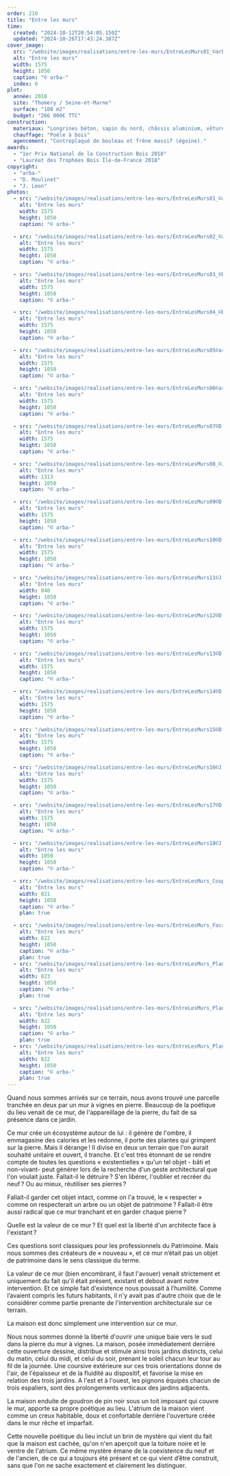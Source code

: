 ```yaml
---
order: 210
title: "Entre les murs"
time:
  created: "2024-10-12T20:54:05.150Z"
  updated: "2024-10-26T17:43:24.387Z"
cover_image:
  src: "/website/images/realisations/entre-les-murs/EntreLesMurs01_©arba.jpg"
  alt: "Entre les murs"
  width: 1575
  height: 1050
  caption: "© arba-"
  index: 0
plot:
  année: 2018
  site: "Thomery / Seine-et-Marne"
  surface: "108 m2"
  budget: "266 000€ TTC"
construction:
  materiaux: "Longrines béton, sapin du nord, châssis aluminium, vêture CP et goudron de pin, dalles MFP"
  chauffage: "Poêle à bois"
  agencement: "Contreplaqué de bouleau et frêne massif (égoïne)."
awards:
  - "1er Prix National de la Construction Bois 2018"
  - "Lauréat des Trophées Bois Île-de-France 2018"
copyright:
  - "arba-"
  - "D. Moulinet"
  - "J. Leon"
photos:
  - src: "/website/images/realisations/entre-les-murs/EntreLesMurs01_©arba.jpg"
    alt: "Entre les murs"
    width: 1575
    height: 1050
    caption: "© arba-"

  - src: "/website/images/realisations/entre-les-murs/EntreLesMurs02_©arba.jpg"
    alt: "Entre les murs"
    width: 1575
    height: 1050
    caption: "© arba-"

  - src: "/website/images/realisations/entre-les-murs/EntreLesMurs03_©D.Moulinet.jpg"
    alt: "Entre les murs"
    width: 1575
    height: 1050
    caption: "© arba-"

  - src: "/website/images/realisations/entre-les-murs/EntreLesMurs04_©D.Moulinet.jpg"
    alt: "Entre les murs"
    width: 1575
    height: 1050
    caption: "© arba-"

  - src: "/website/images/realisations/entre-les-murs/EntreLesMurs05©arba.jpg"
    alt: "Entre les murs"
    width: 1575
    height: 1050
    caption: "© arba-"

  - src: "/website/images/realisations/entre-les-murs/EntreLesMurs06©arba.jpg"
    alt: "Entre les murs"
    width: 1575
    height: 1050
    caption: "© arba-"

  - src: "/website/images/realisations/entre-les-murs/EntreLesMurs07©D.Moulinet.jpg"
    alt: "Entre les murs"
    width: 1575
    height: 1050
    caption: "© arba-"

  - src: "/website/images/realisations/entre-les-murs/EntreLesMurs08_©J.Leon.jpg"
    alt: "Entre les murs"
    width: 1313
    height: 1050
    caption: "© arba-"

  - src: "/website/images/realisations/entre-les-murs/EntreLesMurs09©D.Moulinet.jpg"
    alt: "Entre les murs"
    width: 1575
    height: 1050
    caption: "© arba-"

  - src: "/website/images/realisations/entre-les-murs/EntreLesMurs10©D.Moulinet.jpg"
    alt: "Entre les murs"
    width: 1575
    height: 1050
    caption: "© arba-"

  - src: "/website/images/realisations/entre-les-murs/EntreLesMurs11©J.Leon.jpg"
    alt: "Entre les murs"
    width: 840
    height: 1050
    caption: "© arba-"

  - src: "/website/images/realisations/entre-les-murs/EntreLesMurs12©D.Moulinet.jpg"
    alt: "Entre les murs"
    width: 1575
    height: 1050
    caption: "© arba-"

  - src: "/website/images/realisations/entre-les-murs/EntreLesMurs13©D.Moulinet.jpg"
    alt: "Entre les murs"
    width: 1575
    height: 1050
    caption: "© arba-"

  - src: "/website/images/realisations/entre-les-murs/EntreLesMurs14©D.Moulinet.jpg"
    alt: "Entre les murs"
    width: 1575
    height: 1050
    caption: "© arba-"

  - src: "/website/images/realisations/entre-les-murs/EntreLesMurs15©D.Moulinet.jpg"
    alt: "Entre les murs"
    width: 1575
    height: 1050
    caption: "© arba-"

  - src: "/website/images/realisations/entre-les-murs/EntreLesMurs16©J.Leon.jpg"
    alt: "Entre les murs"
    width: 1575
    height: 1050
    caption: "© arba-"

  - src: "/website/images/realisations/entre-les-murs/EntreLesMurs17©D.Moulinet.jpg"
    alt: "Entre les murs"
    width: 1575
    height: 1050
    caption: "© arba-"

  - src: "/website/images/realisations/entre-les-murs/EntreLesMurs18©J.Leon.jpg"
    alt: "Entre les murs"
    width: 1050
    height: 1050
    caption: "© arba-"

  - src: "/website/images/realisations/entre-les-murs/EntreLesMurs_CoupeNordSud'.png"
    alt: "Entre les murs"
    width: 821
    height: 1050
    caption: "© arba-"
    plan: true

  - src: "/website/images/realisations/entre-les-murs/EntreLesMurs_FacadeSud.png"
    alt: "Entre les murs"
    width: 822
    height: 1050
    caption: "© arba-"
    plan: true
  - src: "/website/images/realisations/entre-les-murs/EntreLesMurs_Plan00.png"
    alt: "Entre les murs"
    width: 823
    height: 1050
    caption: "© arba-"
    plan: true

  - src: "/website/images/realisations/entre-les-murs/EntreLesMurs_Plan01.png"
    alt: "Entre les murs"
    width: 822
    height: 1050
    caption: "© arba-"
    plan: true
  - src: "/website/images/realisations/entre-les-murs/EntreLesMurs_Plan02.png"
    alt: "Entre les murs"
    width: 822
    height: 1050
    caption: "© arba-"
    plan: true
---
```


Quand nous sommes arrivés sur ce terrain, nous avons trouvé une parcelle tranchée en deux par un mur à vignes en pierre. Beaucoup de la poétique du lieu venait de ce mur, de l'appareillage de la pierre, du fait de sa présence dans ce jardin.

Ce mur crée un écosystème autour de lui : il génère de l'ombre, il emmagasine des calories et les redonne, il porte des plantes qui grimpent sur la pierre. Mais il dérange ! Il divise en deux un terrain que l'on aurait souhaité unitaire et ouvert, il tranche. Et c'est très étonnant de se rendre compte de toutes les questions « existentielles » qu'un tel objet - bâti et non-vivant- peut générer lors de la recherche d'un geste architectural que l'on voulait juste. Fallait-il le détruire ? S'en libérer, l'oublier et recréer du neuf ? Ou au mieux, réutiliser ses pierres ?

Fallait-il garder cet objet intact, comme on l'a trouvé, le « respecter » comme on respecterait un arbre ou un objet de patrimoine ? Fallait-il être aussi radical que ce mur tranchant et en garder chaque pierre ?

Quelle est la valeur de ce mur ? Et quel est la liberté d'un architecte face à l'existant ?

Ces questions sont classiques pour les professionnels du Patrimoine. Mais nous sommes des créateurs de « nouveau », et ce mur n’était pas un objet de patrimoine dans le sens classique du terme.

La valeur de ce mur (bien encombrant, il faut l'avouer) venait strictement et uniquement du fait qu'il était présent, existant et debout avant notre intervention. Et ce simple fait d'existence nous poussait à l’humilité. Comme l’avaient compris les futurs habitants, il n'y avait pas d'autre choix que de le considérer comme partie prenante de l'intervention architecturale sur ce terrain.

La maison est donc simplement une intervention sur ce mur.

Nous nous sommes donné la liberté d'ouvrir une unique baie vers le sud dans la pierre du mur à vignes. La maison, posée immédiatement derrière cette ouverture dessine, distribue et stimule ainsi trois jardins distincts, celui du matin, celui du midi, et celui du soir, prenant le soleil chacun leur tour au fil de la journée. Une coursive extérieure sur ces trois orientations donne de l'air, de l'épaisseur et de la fluidité au dispositif, et favorise la mise en relation des trois jardins. A l'est et à l'ouest, les pignons équipés chacun de trois espaliers, sont des prolongements verticaux des jardins adjacents.

La maison enduite de goudron de pin noir sous un toit imposant qui couvre le mur, apporte sa propre poétique au lieu. L'atrium de la maison vient comme un creux habitable, doux et confortable derrière l'ouverture créée dans le mur rêche et imparfait.

Cette nouvelle poétique du lieu inclut un brin de mystère qui vient du fait que la maison est cachée, qu'on n'en aperçoit que la toiture noire et le ventre de l'atrium. Ce même mystère émane de la coexistence du neuf et de l'ancien, de ce qui a toujours été présent et ce qui vient d’être construit, sans que l'on ne sache exactement et clairement les distinguer.
